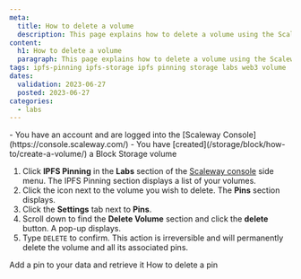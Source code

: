 ```yaml
---
meta:
  title: How to delete a volume
  description: This page explains how to delete a volume using the Scaleway console
content:
  h1: How to delete a volume
  paragraph: This page explains how to delete a volume using the Scaleway console
tags: ipfs-pinning ipfs-storage ipfs pinning storage labs web3 volume
dates:
  validation: 2023-06-27
  posted: 2023-06-27
categories:
  - labs
---
```


<Macro id="iam-requirements" />

<Message type="requirement">
  - You have an account and are logged into the [Scaleway Console](https://console.scaleway.com/)
  - You have [created](/storage/block/how-to/create-a-volume/) a Block Storage volume
</Message>

1. Click **IPFS Pinning** in the **Labs** section of the [Scaleway console](https://console.scaleway.com) side menu. The IPFS Pinning section displays a list of your volumes.
2. Click the <Icon name="seeMore" /> icon next to the volume you wish to delete. The **Pins** section displays.
3. Click the **Settings** tab next to **Pins**.
4. Scroll down to find the **Delete Volume** section and click the **delete** button. A pop-up displays.
5. Type `DELETE` to confirm.
    <Message type="important">
        This action is irreversible and will permanently delete the volume and all its associated pins.
    </Message>

<Navigation title="See Also">
  <PreviousButton to="/labs/ipfs/how-to/add-pin/">Add a pin to your data and retrieve it</PreviousButton>
  <NextButton to="/labs/ipfs/how-to/delete-pin/">How to delete a pin</NextButton>
</Navigation>